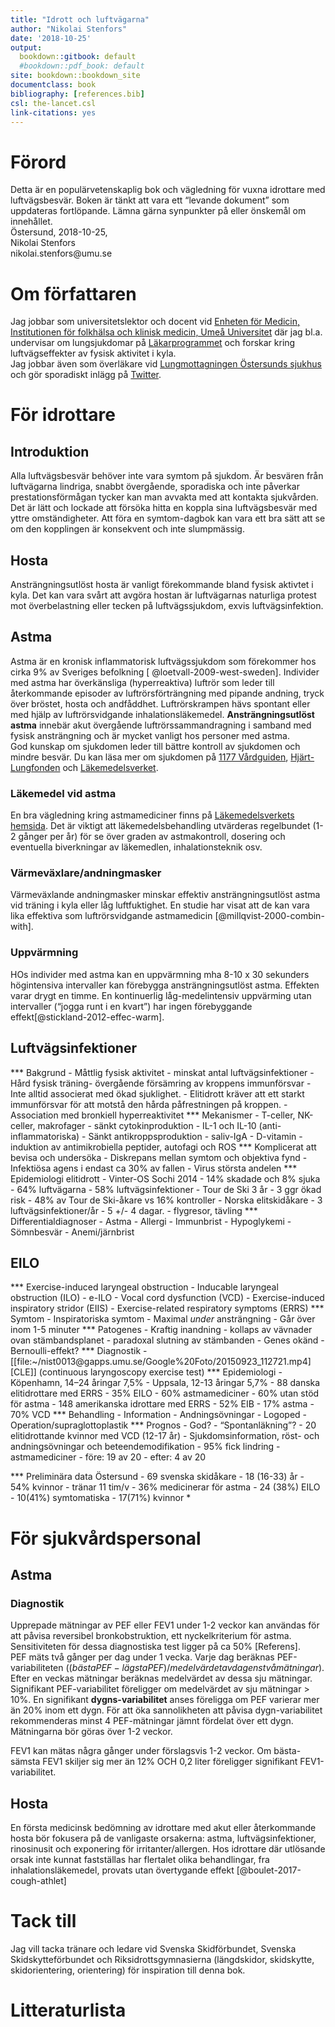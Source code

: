 ```yaml
---
title: "Idrott och luftvägarna"
author: "Nikolai Stenfors"
date: '2018-10-25'
output:
  bookdown::gitbook: default
  #bookdown::pdf_book: default
site: bookdown::bookdown_site
documentclass: book
bibliography: [references.bib]
csl: the-lancet.csl
link-citations: yes
---
```

# Förord
Detta är en populärvetenskaplig bok och vägledning för vuxna idrottare med luftvägsbesvär. Boken är tänkt att vara ett "levande dokument" som uppdateras fortlöpande. Lämna gärna synpunkter på eller önskemål om innehållet.  
Östersund, 2018-10-25,      
Nikolai Stenfors  
nikolai.stenfors@umu.se   

# Om författaren
Jag jobbar som universitetslektor och docent vid [Enheten för Medicin, Institutionen för folkhälsa och klinisk medicin, Umeå Universitet](https://www.umu.se/personal/nikolai-stenfors/)  där jag bl.a. undervisar om lungsjukdomar på [Läkarprogrammet](https://www.umu.se/utbildning/program/lakarprogrammet) och forskar kring luftvägseffekter av fysisk aktivitet i kyla.    
Jag jobbar även som överläkare vid [Lungmottagningen Östersunds sjukhus](https://www.1177.se/Jamtland-Harjedalen/Hitta-vard/Jamtland/Kontakt/Lung-och-allergimottagningen/?ar=True) och gör sporadiskt inlägg på [Twitter](https://twitter.com/StenforsN).

# För idrottare

## Introduktion
Alla luftvägsbesvär behöver inte vara symtom på sjukdom. Är besvären från luftvägarna lindriga, snabbt övergående, sporadiska och inte påverkar prestationsförmågan tycker kan man avvakta med att kontakta sjukvården.  Det är lätt och lockade att försöka hitta en koppla sina luftvägsbesvär med yttre omständigheter. Att föra en symtom-dagbok kan vara ett bra sätt att se om den kopplingen är konsekvent och inte slumpmässig.

## Hosta
Ansträngningsutlöst hosta är vanligt förekommande bland fysisk aktivtet i kyla. Det kan vara svårt att avgöra hostan är luftvägarnas naturliga protest mot överbelastning eller tecken på luftvägssjukdom, exvis luftvägsinfektion.

## Astma  
Astma är en kronisk inflammatorisk luftvägssjukdom som förekommer hos cirka 9% av Sveriges befolkning [ @loetvall-2009-west-sweden]. Individer med astma har överkänsliga (hyperreaktiva) luftrör som leder till återkommande episoder av luftrörsförträngning med pipande andning, tryck över bröstet, hosta och andfåddhet. Luftrörskrampen hävs spontant eller med hjälp av luftrörsvidgande inhalationsläkemedel. **Ansträngningsutlöst astma** innebär akut övergående luftrörssammandragning i samband med fysisk ansträngning och är mycket vanligt hos personer med astma.  
God kunskap om sjukdomen leder till bättre kontroll av sjukdomen och mindre besvär. Du kan läsa mer om sjukdomen på [1177 Vårdguiden](https://www.1177.se/Jamtland-Harjedalen/Fakta-och-rad/Sjukdomar/Astma/), [Hjärt-Lungfonden](https://www.hjart-lungfonden.se/Sjukdomar/Lungsjukdomar/Astma/) och [Läkemedelsverket](https://lakemedelsverket.se/malgrupp/Allmanhet/Behandlingsrekommendationerna/Behandlingsrekommendationer-A-O/Behandlingsrekommendationer---listan/Astma/).


### Läkemedel vid astma

En bra vägledning kring astmamediciner finns på [Läkemedelsverkets hemsida](https://lakemedelsverket.se/malgrupp/Allmanhet/Behandlingsrekommendationerna/Behandlingsrekommendationer-A-O/Behandlingsrekommendationer---listan/Astma/). Det är viktigt att läkemedelsbehandling utvärderas regelbundet (1-2 gånger per år) för se över graden av astmakontroll, dosering och eventuella biverkningar av läkemedlen, inhalationsteknik osv.   

### Värmeväxlare/andningmasker
Värmeväxlande andningmasker minskar effektiv ansträngningsutlöst astma vid träning i kyla eller låg luftfuktighet. 
En studie har visat att de kan vara lika effektiva som luftrörsvidgande astmamedicin [@millqvist-2000-combin-with].    

### Uppvärmning
HOs individer med astma kan en uppvärmning mha 8-10 x 30 sekunders högintensiva intervaller kan förebygga ansträngningsutlöst astma. Effekten varar drygt en timme. En kontinuerlig låg-medelintensiv uppvärming utan intervaller ("jogga runt i en kvart") har ingen förebyggande effekt[@stickland-2012-effec-warm].     

## Luftvägsinfektioner
*** Bakgrund
- Måttlig fysisk aktivitet - minskat antal luftvägsinfektioner
- Hård fysisk träning- övergående försämring av kroppens immunförsvar
  - Inte alltid associerat med ökad sjuklighet.
- Elitidrott kräver att ett starkt immunförsvar för att motstå den hårda påfrestningen på kroppen.
- Association med bronkiell hyperreaktivitet
*** Mekanismer
- T-celler, NK-celler, makrofager
  - sänkt cytokinproduktion
  - IL-1 och IL-10 (anti-inflammatoriska)
- Sänkt antikroppsproduktion
  - saliv-IgA
- D-vitamin
  - induktion av antimikrobiella peptider, autofagi och ROS
*** Komplicerat att bevisa och undersöka
- Diskrepans mellan symtom och objektiva fynd
- Infektiösa agens i endast ca 30% av fallen
  - Virus största andelen
*** Epidemiologi elitidrott
- Vinter-OS Sochi 2014
  - 14% skadade och 8% sjuka
  - 64% luftvägarna
    - 58% luftvägsinfektioner
- Tour de Ski 3 år
  - 3 ggr ökad risk
  - 48% av Tour de Ski-åkare vs 16% kontroller 
- Norska elitskidåkare
  - 3 luftvägsinfektioner/år
  - 5 +/- 4 dagar.
  - flygresor, tävling
*** Differentialdiagnoser
    - Astma
    - Allergi
    - Immunbrist
    - Hypoglykemi
    - Sömnbesvär
    - Anemi/järnbrist



## EILO 
*** Exercise-induced laryngeal obstruction
- Inducable laryngeal obstruction (ILO)
  - e-ILO
- Vocal cord dysfunction (VCD)
- Exercise-induced inspiratory stridor (EIIS)
- Exercise-related respiratory symptoms (ERRS)
*** Symtom
- Inspiratoriska symtom
- Maximal *under* ansträngning
- Går över inom 1-5 minuter
*** Patogenes
- Kraftig inandning
  - kollaps av vävnader ovan stämbandsplanet
  - paradoxal slutning av stämbanden
- Genes okänd
  - Bernoulli-effekt?
*** Diagnostik
-  [[file:~/nist0013@gapps.umu.se/Google%20Foto/20150923_112721.mp4][CLE]] (continuous laryngoscopy exercise test)
*** Epidemiologi
- Köpenhamn, 14–24 åringar 7,5%
- Uppsala, 12-13 åringar 5,7%
- 88 danska elitidrottare med ERRS
  - 35% EILO
  - 60% astmamediciner
  - 60% utan stöd för astma
- 148 amerikanska idrottare med ERRS
  - 52% EIB
  - 17% astma
  - 70% VCD
*** Behandling
- Information
- Andningsövningar
- Logoped
- Operation/supraglottoplastik
*** Prognos
- God?
- "Spontanläkning"?
- 20 elitidrottande kvinnor med VCD (12-17 år)
  - Sjukdomsinformation, röst- och andningsövningar och beteendemodifikation
  - 95% fick lindring
  - astmamediciner
    - före: 19 av 20
    - efter: 4 av 20 

*** Preliminära data Östersund
- 69 svenska skidåkare
  - 18 (16-33) år
  - 54% kvinnor
  - tränar 11 tim/v
  - 36% medicinerar för astma
- 24 (38%) EILO
  - 10(41%) symtomatiska
  - 17(71%) kvinnor
* 

# För sjukvårdspersonal

## Astma

### Diagnostik
Upprepade mätningar av PEF eller FEV1 under 1-2 veckor kan användas för att påvisa reversibel bronkobstruktion, ett nyckelkriterium för astma. Sensitiviteten för dessa diagnostiska test ligger på ca 50% [Referens].  
PEF mäts två gånger per dag under 1 vecka. Varje dag beräknas PEF-variabiliteten ($(bästa PEF-lägsta
PEF)/medelvärdet av dagens två mätningar)$. Efter en veckas mätningar
beräknas medelvärdet av dessa sju mätningar. Signifikant
PEF-variabilitet föreligger om medelvärdet av sju mätningar > 10%. 
En signifikant **dygns-variabilitet** anses föreligga om  PEF varierar mer än 20% inom ett dygn. För att öka sannolikheten att påvisa dygn-variabilitet rekommenderas minst 4 PEF-mätningar jämnt fördelat över ett dygn. Mätningarna bör göras över 1-2 veckor. 

FEV1 kan mätas några gånger under förslagsvis 1-2 veckor. Om bästa-sämsta FEV1 skiljer sig mer än 12% OCH 0,2 liter föreligger signifikant FEV1-variabilitet.



## Hosta
En första medicinsk bedömning av idrottare med akut eller återkommande hosta bör fokusera på de vanligaste orsakerna: astma, luftvägsinfektioner, rinosinusit och exponering för irritanter/allergen. Hos idrottare där utlösande orsak inte kunnat fastställas har flertalet olika behandlingar, fra inhalationsläkemedel, provats utan övertygande effekt [@boulet-2017-cough-athlet] 

# Tack till  
Jag vill tacka tränare och ledare vid Svenska Skidförbundet, Svenska Skidskytteförbundet och Riksidrottsgymnasierna (längdskidor, skidskytte, skidorientering, orientering) för inspiration till denna bok.


# Litteraturlista  